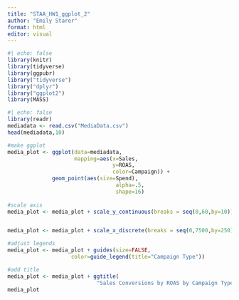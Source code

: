 ```yaml
---
title: "STAA_HW1_ggplot_2"
author: "Emily Starer"
format: html
editor: visual
---
```


```r
#| echo: false
library(knitr)
library(tidyverse)
library(ggpubr)
library("tidyverse")
library("dplyr")
library("ggplot2")
library(MASS)
```

```r
#| echo: false
library(readr)
mediadata <- read.csv("MediaData.csv")
head(mediadata,10)
```

```r
#make ggplot
media_plot <- ggplot(data=mediadata,
                     mapping=aes(x=Sales,
                                 y=ROAS,
                                 color=Campaign)) + 
              geom_point(aes(size=Spend),
                                  alpha=.5,
                                  shape=16)
                     
#scale axis
media_plot <- media_plot + scale_y_continuous(breaks = seq(0,60,by=10))


media_plot <- media_plot + scale_x_discrete(breaks = seq(0,7500,by=250))

#adjust legends
media_plot <- media_plot + guides(size=FALSE,
                    color=guide_legend(title="Campaign Type"))

#add title
media_plot <- media_plot + ggtitle(
                            "Sales Conversions by ROAS by Campaign Type")
media_plot

```
